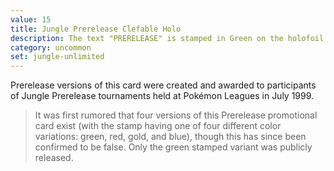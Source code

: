 ```yaml
---
value: 15
title: Jungle Prerelease Clefable Holo
description: The text "PRERELEASE" is stamped in Green on the holofoil.
category: uncommon
set: jungle-unlimited
---
```


Prerelease versions of this card were created and awarded to participants of Jungle Prerelease tournaments held at Pokémon Leagues in July 1999.

> It was first rumored that four versions of this Prerelease promotional card exist
> (with the stamp having one of four different color variations: green, red, gold, and blue),
> though this has since been confirmed to be false. Only the green stamped variant was publicly released.
